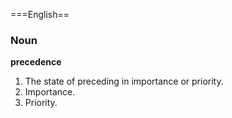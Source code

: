 ===English==

===Noun===
'''precedence'''
# The state of preceding in importance or priority.
# Importance.
# Priority.